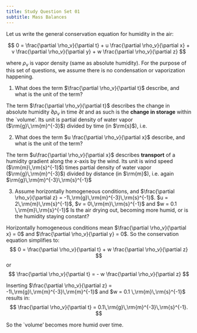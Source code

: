 ```yaml
---
title: Study Question Set 01
subtitle: Mass Balances
---
```


Let us write the general conservation equation for humidity in the air:

$$
0 = \frac{\partial \rho_v}{\partial t} + u \frac{\partial \rho_v}{\partial x} + v \frac{\partial \rho_v}{\partial y} + w \frac{\partial \rho_v}{\partial z} 
$$

where $\rho_v$ is vapor density (same as absolute humidity). For the purpose of this set of questions, we assume there is no condensation or vaporization happening.

1. What does the term $\frac{\partial \rho_v}{\partial t}$ describe, and what is the unit of the term?


::: {.callout-tip collapse="true"}

The term $\frac{\partial \rho_v}{\partial t}$ describes the change in absolute humidity $\partial \rho_v$ in time $\partial t$ and as such is the **change in storage** within the `volume'. Its unit is partial density of water vapor ($\rm{g}\,\rm{m}^{-3}$) divided by time (in $\rm{s}$), i.e. \rm{g}\,\rm{m}^{-3}\,\rm{s}^{-1}

:::

2. What does the term $u \frac{\partial \rho_v}{\partial x}$ describe, and what is the unit of the term?


::: {.callout-tip collapse="true"}

The term $u\frac{\partial \rho_v}{\partial x}$ describes **transport** of a humidity gradient along the $x$-axis by the wind. Its unit is wind speed ($\rm{m}\,\rm{s}^{-1}$) times partial density of water vapor ($\rm{g}\,\rm{m}^{-3}$) divided by distance (in $\rm{m}$), i.e. again $\rm{g}\,\rm{m}^{-3}\,\rm{s}^{-1}$

:::



3. Assume horizontally homogeneous conditions, and $\frac{\partial \rho_v}{\partial z} = -1\,\rm{g}\,\rm{m}^{-3}\,\rm{s}^{-1}$. $u =  2\,\rm{m}\,\rm{s}^{-1}$, $v =  0\,\rm{m}\,\rm{s}^{-1}$ and $w = 0.1 \,\rm{m}\,\rm{s}^{-1}$  Is the air drying out, becoming more humid, or is the humidity staying constant?

::: {.callout-tip collapse="true"}

Horizontally homogeneous conditions mean $\frac{\partial \rho_v}{\partial x} = 0$ and $\frac{\partial \rho_v}{\partial y} = 0$. So the conservation equation simplifies to:
$$
0 = \frac{\partial \rho_v}{\partial t} + w \frac{\partial \rho_v}{\partial z} 
$$
or 
$$
\frac{\partial \rho_v}{\partial t} = - w \frac{\partial \rho_v}{\partial z} 
$$

Inserting $\frac{\partial \rho_v}{\partial z} = -1\,\rm{g}\,\rm{m}^{-3}\,\rm{m}^{-1}$ and $w = 0.1 \,\rm{m}\,\rm{s}^{-1}$ results in:
$$
\frac{\partial \rho_v}{\partial t} = 0.1\,\rm{g}\,\rm{m}^{-3}\,\rm{s}^{-1}.
$$

So the `volume' becomes more humid over time.

:::


